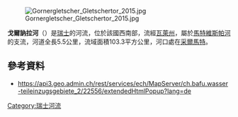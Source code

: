 {{Coord|46.01120|N|7.73931|E|display=title}}
[[Image:Gornergletscher_Gletschertor_2015.jpg|right]]

'''戈爾訥拉河'''（{{lang-de|Gornera}}）是[[瑞士|瑞士]]的河流，位於該國西南部，流經[[瓦萊州|瓦萊州]]，屬於[[馬特維斯帕河|馬特維斯帕河]]的支流，河道全長5.5公里，流域面積103.3平方公里，河口處在[[采爾馬特|采爾馬特]]。

==參考資料==
* https://api3.geo.admin.ch/rest/services/ech/MapServer/ch.bafu.wasser-teileinzugsgebiete_2/22556/extendedHtmlPopup?lang=de{{Dead link}} 

{{Switzerland-geo-stub}}
[[Category:瑞士河流|Category:瑞士河流]]